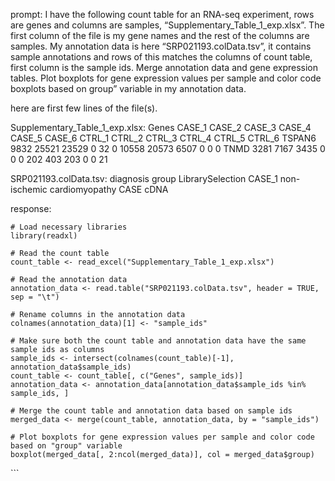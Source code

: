 prompt:
I have the following count table for an RNA-seq experiment, rows are genes and columns are samples, "Supplementary_Table_1_exp.xlsx". The first column of the file is my gene names and the rest of the columns are samples. My annotation data is here  "SRP021193.colData.tsv", it contains sample annotations and rows of this matches the columns of count table, first column is the sample ids. Merge annotation data and gene expression tables. Plot boxplots for gene expression values per sample and color code boxplots based on group" variable in my annotation data.

here are first few lines of the file(s).

Supplementary_Table_1_exp.xlsx:
Genes	CASE_1	CASE_2	CASE_3	CASE_4	CASE_5	CASE_6	CTRL_1	CTRL_2	CTRL_3	CTRL_4	CTRL_5	CTRL_6
TSPAN6	9832	25521	23529	0	32	0	10558	20573	6507	0	0	 0
TNMD	3281	 7167	 3435	0	 0	0	  202	  403	 203	0	0	21


SRP021193.colData.tsv:
diagnosis	group	LibrarySelection
CASE_1	non-ischemic cardiomyopathy	CASE	cDNA


response:
```
# Load necessary libraries
library(readxl)

# Read the count table
count_table <- read_excel("Supplementary_Table_1_exp.xlsx")

# Read the annotation data
annotation_data <- read.table("SRP021193.colData.tsv", header = TRUE, sep = "\t")

# Rename columns in the annotation data
colnames(annotation_data)[1] <- "sample_ids"

# Make sure both the count table and annotation data have the same sample ids as columns
sample_ids <- intersect(colnames(count_table)[-1], annotation_data$sample_ids)
count_table <- count_table[, c("Genes", sample_ids)]
annotation_data <- annotation_data[annotation_data$sample_ids %in% sample_ids, ]

# Merge the count table and annotation data based on sample ids
merged_data <- merge(count_table, annotation_data, by = "sample_ids")

# Plot boxplots for gene expression values per sample and color code based on "group" variable
boxplot(merged_data[, 2:ncol(merged_data)], col = merged_data$group)
```
```
